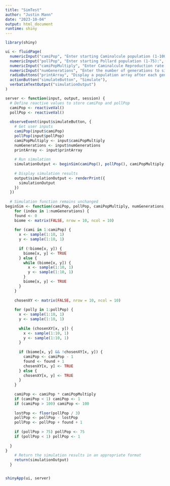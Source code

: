 ```yaml
---
title: "SimTest"
author: "Justin Mann"
date: "2023-10-04"
output: html_document
runtime: shiny
---
```


```r
library(shiny)

ui <- fluidPage(
  numericInput("camiPop", "Enter starting Caminalcule population (1-100):", min = 1, max = 100, value = 1),
  numericInput("pollPop", "Enter starting Pollard population (1-75):", min = 1, max = 75, value = 1),
  numericInput("camiPopMultiply", "Enter Caminalcule Reproduction rate (1-10):", min = 1, max = 10, value = 1),
  numericInput("numGenerations", "Enter the number of generations to simulate (1-100):", min = 1, max = 100, value = 1),
  radioButtons("printArray", "Display a population array after each generation:", choices = c("Yes" = TRUE, "No" = FALSE), inline = TRUE),
  actionButton("simulateButton", "Simulate"),
  verbatimTextOutput("simulationOutput")
)

server <- function(input, output, session) {
  # Define reactive values to store camiPop and pollPop
  camiPop <- reactiveVal()
  pollPop <- reactiveVal()
  
  observeEvent(input$simulateButton, {
    # Get user inputs
    camiPop(input$camiPop)
    pollPop(input$pollPop)
    camiPopMultiply <- input$camiPopMultiply
    numGenerations <- input$numGenerations
    printArray <- input$printArray
    
    # Run simulation
    simulationOutput <- beginSim(camiPop(), pollPop(), camiPopMultiply, numGenerations, printArray)
    
    # Display simulation results
    output$simulationOutput <- renderPrint({
      simulationOutput
    })
  })
  
  # Simulation function remains unchanged
beginSim <- function(camiPop, pollPop, camiPopMultiply, numGenerations, printArray) {
    for (index in 1:numGenerations) {
    found <- 0
    biome <- matrix(FALSE, nrow = 10, ncol = 10)
    
    for (cami in 1:camiPop) {
      x <- sample(1:10, 1)
      y <- sample(1:10, 1)
      
      if (!biome[x, y]) {
        biome[x, y] <- TRUE
      } else {
        while (biome[x, y]) {
          x <- sample(1:10, 1)
          y <- sample(1:10, 1)
        }
        biome[x, y] <- TRUE
      }
    }
    
    chosenXY <- matrix(FALSE, nrow = 10, ncol = 10)
    
    for (polly in 1:pollPop) {
      x <- sample(1:10, 1)
      y <- sample(1:10, 1)
      
      while (chosenXY[x, y]) {
        x <- sample(1:10, 1)
        y <- sample(1:10, 1)
      }
      
      if (biome[x, y] && !chosenXY[x, y]) {
        camiPop <- camiPop - 1
        found <- found + 1
        chosenXY[x, y] <- TRUE
      } else {
        chosenXY[x, y] <- TRUE
      }
    }
    
    camiPop <- camiPop * camiPopMultiply
    if (camiPop < 1) camiPop <- 1
    if (camiPop > 100) camiPop <- 100
    
    lostPop <- floor(pollPop / 3)
    pollPop <- pollPop - lostPop
    pollPop <- pollPop + found + 1
    
    if (pollPop > 75) pollPop <- 75
    if (pollPop < 1) pollPop <- 1
    
  }
}
    # Return the simulation results in an appropriate format
    return(simulationOutput)
  }


shinyApp(ui, server)
```

